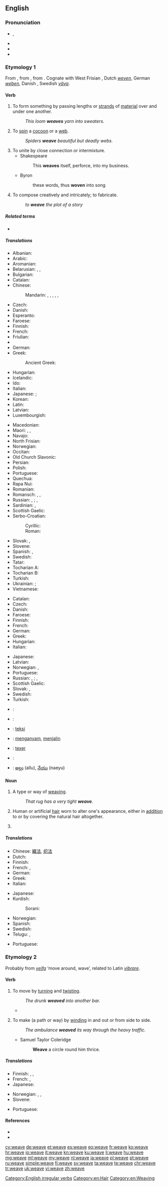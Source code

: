 ==English==

===Pronunciation===
* {{enPR|wēv}}, {{IPA|/wiːv/}}
* {{audio|en-us-weave.ogg|Audio (US)}}
* {{rhymes|iːv}}
* {{homophones|lang=en|we've}}

===Etymology 1===
From {{etyl|ang|en}} {{term|wefan||lang=ang}}, from {{etyl|gem-pro|en}} {{term/t|gem-pro|*webaną}}, from {{etyl|ine-pro|en}} {{term/t|ine-pro|*webʰ-||to weave, braid}}. Cognate with West Frisian {{term|weve|lang=fy}}, Dutch ''[[weven]]'', German ''[[weben]]'', Danish {{term|væve|lang=da}}, Swedish ''[[väva]]''.

====Verb====
{{en-verb|weaves|weaving|wove|woven}}

# To form something by passing lengths or [[strand]]s of [[material]] over and under one another.
#: ''This loom '''weaves''' yarn into sweaters.''
# To [[spin]] a [[cocoon]] or a [[web]].
#: ''Spiders '''weave''' beautiful but deadly webs.''
# To unite by close connection or intermixture.
#* Shakespeare
#*: This '''weaves''' itself, perforce, into my business.
#* Byron
#*: these words, thus '''woven''' into song
# To compose creatively and intricately; to fabricate.
#: ''to '''weave''' the plot of a story''

=====Related terms=====
* {{l|en|web}}

=====Translations=====
{{trans-top|to form something by passing strands of material over and under one another}}
* Albanian: {{t|sq|thur}}
* Arabic: {{t|ar|نسج|tr=násaja|sc=Arab}}
* Aromanian: {{t|rup|tsas}}
* Belarusian: {{t|be|ткаць|impf|tr=tkacʹ|sc=Cyrl}}, {{t|be|плесці|impf|tr=pljésci|sc=Cyrl}}, {{t|be|сплесці|pf|tr=spljésci|sc=Cyrl}}
* Bulgarian: {{t+|bg|тъка|tr=tǎka|sc=Cyrl}}
* Catalan: {{t+|ca|teixir}}
* Chinese:
*: Mandarin: {{t|cmn|編織|sc=Hani}}, {{t+|cmn|编织|tr=biānzhī|sc=Hani}}, {{t+|cmn|織|sc=Hani}}, {{t+|cmn|织|tr=zhī|sc=Hani}}, {{t+|cmn|編|sc=Hani}}, {{t+|cmn|编|tr=biān|sc=Hani}}
* Czech: {{t|cs|tkát}}
* Danish: {{t+|da|væve}}
* Esperanto: {{t+|eo|teksi}}
* Faroese: {{t|fo|veva}}
* Finnish: {{t+|fi|kutoa}}
* French: {{t+|fr|tisser}}
* Friulian: {{t|fur|tiessi}}
* {{trreq|ka}}
* German: {{t+|de|weben}}
* Greek: {{t+|el|υφαίνω}}
*: Ancient Greek: {{t|grc|ὑφαίνω|tr=huphainō}}
* Hungarian: {{t+|hu|sző}}
* Icelandic: {{t+|is|vefa}}
* Ido: {{t+|io|texar}}
* Italian: {{t+|it|tessere}}
* Japanese: {{qualifier|rough yarns such as a sweater}} {{t|ja|編む|tr=[[あむ]], amu}}; {{qualifier|fine yarns such as fabric or cloth}} {{t+|ja|織る|tr=[[おる]], oru}}
* Korean: {{t+|ko|짜다|tr=jjada|sc=Kore}}
* Latin: {{t|la|texo}}
* Latvian: {{t|lv|aust}}
* Luxembourgish: {{t|lb|wiewen}}
{{trans-mid}}
* Macedonian: {{t|mk|тка́е|sc=Cyrl}}
* Maori: {{t|mi|raranga}}, {{t|mi|rangaranga}}, {{t|mi|whatu}}
* Navajo: {{t|nv|adeeshtłʼóół}}
* North Frisian: {{qualifier|Mooring dialect}} {{t|frr|weewe}}
* Norwegian: {{t+|no|veve}}
* Occitan: {{t+|oc|téisser}}
* Old Church Slavonic: {{t|cu|тъкати|tr=tŭkati|sc=Cyrs}}
* Persian: {{t+|fa|بافتن|tr=bâftan}}
* Polish: {{t+|pl|tkać}}
* Portuguese: {{t+|pt|tecer}}
* Quechua: {{t|qu|away}}
* Rapa Nui: {{t|rap|hatu}}
* Romanian: {{t+|ro|țese}}
* Romansch: {{t|rm|taisser}}, {{t|rm|teisser}}, {{t|rm|tesser}}
* Russian: {{t+|ru|ткать|tr=tkatʹ}} {{impf}}, {{t+|ru|соткать|tr=sotkátʹ}} {{pf.}}; {{t+|ru|плести|tr=plestí}} {{impf}}, {{t+|ru|сплести|tr=splestí}} {{pf.}}
* Sardinian: {{t|sc|tèssere}}, {{t|sc|tèssiri}}
* Scottish Gaelic: {{t|gd|figh}}
* Serbo-Croatian:
*: Cyrillic: {{t|sh|тка̏ти|sc=Cyrl}}
*: Roman: {{t|sh|tkȁti}}
* Slovak: {{t|sk|tkať}}, {{t|sk|prepletať}}
* Slovene: {{t|sl|tkati}}
* Spanish: {{t+|es|tejer}}, {{t|es|entretejer}}
* Swedish: {{t+|sv|väva}}
* Tatar: {{t|tt|тукырга|tr=tuqırğa|sc=Cyrl}}
* Tocharian A: {{t|xto|wäp-}}
* Tocharian B: {{t|txb|wāp-}}
* Turkish: {{t+|tr|dokumak}}
* Ukrainian: {{t|uk|ткати|tr=tkáty|sc=Cyrl}} {{impf}}; {{t|uk|плести|tr=plestý|sc=Cyrl}} {{impf}}
* Vietnamese: {{t+|vi|dệt}}
{{trans-bottom}}

{{trans-top|to spin a cocoon or a web}}
* Catalan: {{t+|ca|teixir}}
* Czech: {{t|cs|tkát}}
* Danish: {{t|da|spinde}}
* Faroese: {{t|fo|spinna}}
* Finnish: {{t+|fi|kutoa}}
* French: {{t+|fr|tisser}}
* German: {{t+|de|weben}}
* Greek: {{t+|el|υφαίνω}}
* Hungarian: {{t+|hu|sző}}
* Italian: {{t+|it|tessere}}
{{trans-mid}}
* Japanese: {{t+|ja|張る|tr=[[はる]], haru}}
* Latvian: {{t|lv|aust}}
* Norwegian: {{t+|no|veve}}, {{t|no|spinne}}
* Portuguese: {{t+|pt|tecer}}
* Russian: {{t+|ru|ткать|tr=tkatʹ}} {{impf}}, {{t+|ru|соткать|tr=sotkátʹ}} {{pf.}}; {{t+|ru|плести|tr=plestí}} {{impf}}, {{t+|ru|сплести|tr=splestí}} {{pf.}}
* Scottish Gaelic: {{t|gd|figh}}
* Slovak: {{t|sk|tkať}}, {{t|sk|pliesť}}
* Swedish: {{t+|sv|spinna}}
* Turkish: {{t+|tr|dokumak}}
{{trans-bottom}}

{{checktrans-top}}
* {{ttbc|sq}}: {{t|sq|end}}
* {{ttbc|nl}}: {{t+|nl|weven}}
* {{ttbc|eo}}: [[teksi]]
{{trans-mid}}
* {{ttbc|id}}: [[anyam|menganyam]], [[jalin|menjalin]]
* {{ttbc|ia}}: [[texer]]
* {{ttbc|sl}}: {{t+|sl|plesti}}
* {{ttbc|te}}: [[అల్లు]] (allu), [[నేయు]] (naeyu)
{{trans-bottom}}

====Noun====
{{en-noun}}

# A type or way of [[weaving]].
#: ''That rug has a very tight '''weave'''.''
# Human or artificial [[hair]] worn to alter one's appearance, either in [[addition]] to or by covering the natural hair altogether.
# {{cx|quantum physics|lang=en}} {{rfdef|lang=en}}

=====Translations=====
{{trans-top|a type or way of weaving}}
* Chinese: [[織法]], [[织法]]
* Dutch: {{t+|nl|weefsel|n}}
* Finnish: {{t+|fi|kudos}}
* French: {{t+|fr|armure|f}}, {{t+|fr|tissu|m}}
* German: {{t|de|Webart|f}}
* Greek: {{t+|el|ύφανση|f}}
* Italian: {{t+|it|tessuto|m}}
{{trans-mid}}
* Japanese: {{t|ja|編み方|tr=ami-kata}}
* Kurdish:
*: Sorani: {{t+|ku|چنین|sc=ku-Arab}}
* Norwegian: {{t|no|vev|m|f}}
* Spanish: {{t+|es|armadura}}
* Swedish: {{t+|sv|väv|c}}
* Telugu: {{t+|te|అల్లిక|tr=allika}}, {{t+|te|నేత|tr=naeta}}
{{trans-bottom}}

{{trans-top|human or artificial hair worn}}
* Portuguese: {{t|pt|aplique|m}}
{{trans-mid}}
{{trans-bottom}}

===Etymology 2===
Probably from {{etyl|non|en}} ''[[veifa]]'' ‘move around, wave’, related to Latin ''[[vibrare]]''.

====Verb====
{{en-verb|weav|es}}

# {{context|intransitive|lang=en}} To move by [[turn]]ing and [[twist]]ing.
#: ''The drunk '''weaved''' into another bar.''
#* {{quote-news
|year=2011
|date=January 15
|author=Saj Chowdhury
|title=Man City 4 - 3 Wolves
|work=BBC
|url=http://news.bbc.co.uk/sport2/hi/football/eng_prem/9357962.stm
|page=
|passage=Tevez picked up a throw-in from the right, tip-toed his way into the area and '''weaved''' past three Wolves challenges before slotting in to display why, of all City's multi-million pound buys, he remains their most important player. }}
# {{context|transitive|lang=en}} To make (a path or way) by [[wind]]ing in and out or from side to side.
#: ''The ambulance '''weaved''' its way through the heavy traffic.''
#* Samuel Taylor Coleridge
#*: '''Weave''' a circle round him thrice.

=====Translations=====
{{trans-top|to weave}}
* Finnish: {{t|fi|mutkitella}}, {{t|fi|kiemurrella}}, {{t|fi|puikkelehtia}}
* French: {{t|fr|se faufiler}}, {{t|fr|se frayer un chemin}}
* Japanese: {{t+|ja|縫う|tr=nuu}}
{{trans-mid}}
* Norwegian: {{t|no|kjøre sikksakk}}, {{t|no|traversere}}, {{t|no|sno seg gjennom}}
* Slovene: {{t|sl|vijugati}}
{{trans-bottom}}

{{trans-top|to make (a path or way) by winding in and out or from side to side}}
* Portuguese: {{t+|pt|costurar}}
{{trans-mid}}
{{trans-bottom}}

====References====
* {{R:Century 1911}}
* {{R:Webster 1913}}

[[Category:English irregular verbs]]
[[Category:en:Hair]]
[[Category:en:Weaving]]

[[cy:weave]]
[[de:weave]]
[[et:weave]]
[[es:weave]]
[[eo:weave]]
[[fr:weave]]
[[ko:weave]]
[[hr:weave]]
[[io:weave]]
[[it:weave]]
[[kn:weave]]
[[ku:weave]]
[[li:weave]]
[[hu:weave]]
[[mg:weave]]
[[ml:weave]]
[[my:weave]]
[[nl:weave]]
[[ja:weave]]
[[pl:weave]]
[[pt:weave]]
[[ru:weave]]
[[simple:weave]]
[[fi:weave]]
[[sv:weave]]
[[ta:weave]]
[[te:weave]]
[[chr:weave]]
[[tr:weave]]
[[uk:weave]]
[[vi:weave]]
[[zh:weave]]